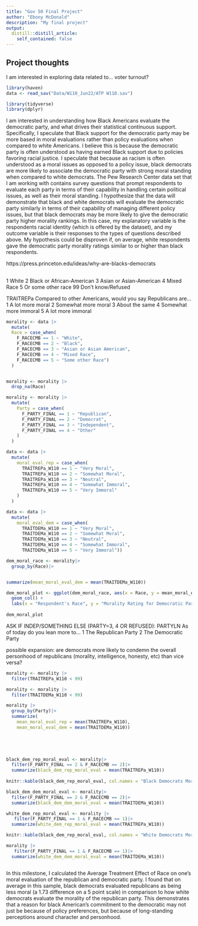 ```yaml
---
title: "Gov 50 Final Project"
author: "Ebony McDonald"
description: "My final project"
output:
  distill::distill_article:
    self_contained: false
---
```




## Project thoughts

I am interested in exploring data related to... voter turnout?

```r
library(haven)
data <- read_sav("Data/W110_Jun22/ATP W110.sav")
```

```r
library(tidyverse)
library(dplyr)
```


I am interested in understanding how Black Americans evaluate the democratic party, and what drives their statistical continuous support. Specifically, I speculate that Black support for the democratic party may be more based in moral evaluations rather than policy evaluations when compared to white Americans. I believe this is because the democratic party is often understood as having earned Black support due to policies favoring racial justice. I speculate that because as racism is often understood as a moral issues as opposed to a policy issue, black democrats are more likely to associate the democratic party with strong moral standing when compared to white democrats. The Pew Research Center data set that I am working with contains survey questions that prompt respondents to evaluate each party in terms of their capability in handling certain political issues, as well as their moral standing. I hypothesize that the data will demonstrate that black and white democrats will evaluate the democratic party similarly in terms of their capability of managing different policy issues, but that black democrats may be more likely to give the democratic party higher morality rankings. In this case, my explanatory variable is the respondents racial identity (which is offered by the dataset), and my outcome variable is their responses to the types of questions described above. My hypothesis could be disproven if, on average, white respondents gave the democratic party morality ratings similar to or higher than black respondents.

https://press.princeton.edu/ideas/why-are-blacks-democrats

##
1 White
2 Black or African-American
3 Asian or Asian-American
4 Mixed Race
5 Or some other race
99 Don’t know/Refused

TRAITREPa Compared to other Americans, would you say Republicans are…
1 A lot more moral
2 Somewhat more moral
3 About the same
4 Somewhat more immoral
5 A lot more immoral


```r
morality <- data |>
  mutate(
  Race = case_when(
    F_RACECMB == 1 ~ "White",
    F_RACECMB == 2 ~ "Black", 
    F_RACECMB == 3 ~ "Asian or Asian American",
    F_RACECMB == 4 ~ "Mixed Race",
    F_RACECMB == 5 ~ "Some other Race")
  )


morality <- morality |>
  drop_na(Race)
```


```r
morality <- morality |>
  mutate(
    Party = case_when(
      F_PARTY_FINAL == 1 ~ "Republican",
      F_PARTY_FINAL == 2 ~ "Democrat",
      F_PARTY_FINAL == 3 ~ "Independent",
      F_PARTY_FINAL == 4 ~ "Other"
    )
  )

```

```r
data <- data |>
  mutate(
    moral_eval_rep = case_when(
      TRAITREPa_W110 == 1 ~ "Very Moral",
      TRAITREPa_W110 == 2 ~ "Somewhat Moral",
      TRAITREPa_W110 == 3 ~ "Neutral",
      TRAITREPa_W110 == 4 ~ "Somewhat Immoral",
      TRAITREPa_W110 == 5 ~ "Very Immoral"
    )
  )
```

```r
data <- data |>
  mutate(
    moral_eval_dem = case_when(
      TRAITDEMa_W110 == 1 ~ "Very Moral",
      TRAITDEMa_W110 == 2 ~ "Somewhat Moral",
      TRAITDEMa_W110 == 3 ~ "Neutral",
      TRAITDEMa_W110 == 4 ~ "Somewhat Immoral",
      TRAITDEMa_W110 == 5 ~ "Very Immoral"))
```

```r
dem_moral_race <- morality|>
  group_by(Race)|>


summarize(mean_moral_eval_dem = mean(TRAITDEMa_W110))  

dem_moral_plot <- ggplot(dem_moral_race, aes(x = Race, y = mean_moral_eval_dem)) +
  geom_col() +
  labs(x = "Respondent's Race", y = "Morality Rating for Democratic Party")
  
dem_moral_plot
```

ASK IF INDEP/SOMETHING ELSE (PARTY=3, 4 OR REFUSED):
PARTYLN As of today do you lean more to…
1 The Republican Party
2 The Democratic Party


possible expansion:
are democrats more likely to condemn the overall personhood of republicans (morality, intelligence, honesty, etc) than vice versa?




```r

morality <- morality |>
  filter(TRAITREPa_W110 < 99)

morality <- morality |>
  filter(TRAITDEMa_W110 < 99)

morality |>
  group_by(Party)|>
  summarize(
    mean_moral_eval_rep = mean(TRAITREPa_W110),
    mean_moral_eval_dem = mean(TRAITDEMa_W110))
            


  
```

```r
black_dem_rep_moral_eval <- morality|>
  filter(F_PARTY_FINAL == 2 & F_RACECMB == 2)|>
  summarize(black_dem_rep_moral_eval = mean(TRAITREPa_W110))
  
knitr::kable(black_dem_rep_moral_eval, col.names = "Black Democrats Moral Evaluation of Republican Party")
```

```r
black_dem_dem_moral_eval <- morality|>
  filter(F_PARTY_FINAL == 2 & F_RACECMB == 2)|>
  summarize(black_dem_dem_moral_eval = mean(TRAITDEMa_W110))
```



```r
white_dem_rep_moral_eval <- morality |>
   filter(F_PARTY_FINAL == 1 & F_RACECMB == 1)|>
  summarize(white_dem_rep_moral_eval = mean(TRAITREPa_W110))

knitr::kable(black_dem_rep_moral_eval, col.names = "White Democrats Moral Evaluation of Republican Party")
```

```r
morality |>
   filter(F_PARTY_FINAL == 1 & F_RACECMB == 1)|>
  summarize(white_dem_dem_moral_eval = mean(TRAITDEMa_W110))
```



```r

```

In this milestone, I calculated the Average Treatment Effect of Race on one's moral evaluation of the republican and democratic party. I found that on average in this sample, black democrats evaluated republicans as being less moral (a 1.73 difference on a 5 point scale) in comparison to how white democrats evaluate the morality of the republican party. This demonstrates that a reason for black American's commitment to the democratic may not just be because of policy preferences, but because of long-standing perceptions around character and personhood.
